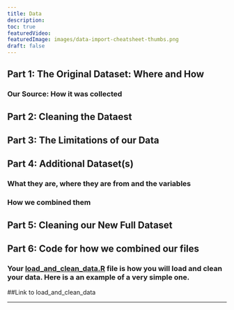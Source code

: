 ```yaml
---
title: Data
description:
toc: true
featuredVideo:
featuredImage: images/data-import-cheatsheet-thumbs.png
draft: false
---
```


## Part 1: The Original Dataset: Where and How 

### Our Source: How it was collected 


## Part 2: Cleaning the Dataest 



## Part 3: The Limitations of our Data




## Part 4: Additional Dataset(s)

### What they are, where they are from and the variables

### How we combined them 



## Part 5: Cleaning our New Full Dataset 



## Part 6: Code for how we combined our files 



### Your [load_and_clean_data.R](/load_and_clean_data.R) file is how you will load and clean your data. Here is a an example of a very simple one.



##Link to load_and_clean_data 



----


